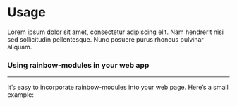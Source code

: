 
<Meta title="Introduction|Getting Started/Usage" />

# Usage

Lorem ipsum dolor sit amet, consectetur adipiscing elit. Nam
hendrerit nisi sed sollicitudin pellentesque. Nunc posuere
purus rhoncus pulvinar aliquam.

### Using rainbow-modules in your web app

---

It’s easy to incorporate rainbow-modules into your web page. Here’s a small example:

<Preview>
    <RainbowFirebaseApp>
        <EmailPasswordSignUpForm />
    </RainbowFirebaseApp>
</Preview>
